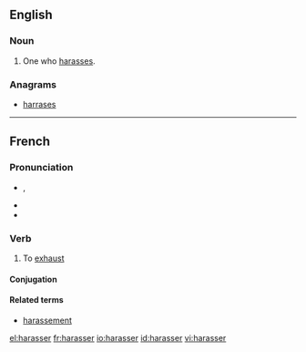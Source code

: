 ==English==
===Noun===
{{en-noun}}

#One who [[harass]]es.

===Anagrams===
* {{alphagram|aaehrrss}} [[harrases#English|harrases]]

----

==French==

===Pronunciation===
* {{asph}} {{IPA|/a.ʁa.se/|lang=fr}}, {{X-SAMPA|/a.Ra.se/}}
* {{rhymes|e|lang=fr}}
* {{homophones|aracée|harassai|harassé|harassée|harassées|harassés|harassez|lang=fr}}

===Verb===
{{fr-verb}}

# To [[exhaust]]

====Conjugation====
{{fr-conj-er|harass}}

====Related terms====
* [[harassement]]

[[el:harasser]]
[[fr:harasser]]
[[io:harasser]]
[[id:harasser]]
[[vi:harasser]]
